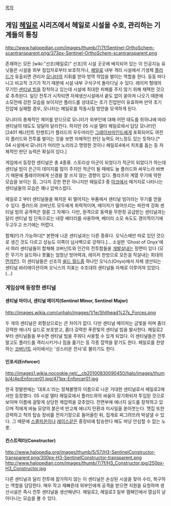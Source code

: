 [[목차]]
== 게임 [[헤일로]] 시리즈에서 헤일로 시설을 수호, 관리하는 기계들의 통칭 ==

http://www.halopedian.com/images/thumb/7/7f/Sentinel-OrthoSchem-scantransparent.png/373px-Sentinel-OrthoSchem-scantransparent.png

존재하는 모든 [wiki:"선조(헤일로)" 선조]의 시설 곳곳에 배치되어 있는 이 인공지능 유닛들은 시설을 외부 침입자로부터 보호하거나, [[헤일로]] 내부 격리 시설에서 기생체 [[플러드]]가 유출되면 관리자 [[모니터]]의 지휘를 받아 방역 작업을 벌이는 역할을 한다. 둥둥 떠다니고 비교적 크기가 작기 때문에 시설 내부 구석구석 돌아다닐 수 있다. 레이저 형태의 무기인 [[센티널 빔]]을 장착하고 있는데 시설에 최대한 피해를 주지 않기 위해 채택한 것으로 추측된다. 일단 전투가 시작되면 자체생산시설에서 끝도 없이 쏟아져 나오기 때문에 소모전에 강한 모습을 보이지만 플러드를 상대로는 초기 진압만이 유효하며 만약 초기 진압에 실패할 경우, 모니터는 헤일로를 작동시킬 방안을 모색하게 된다. 

모니터의 총체적인 제어를 받으므로 모니터가 외부인에 대해 어떤 태도를 취하냐에 따라 센티널의 태도도 덩달아 달라진다. 하지만 05 시설 델타 헤일로에서 담당 모니터인 [2401 페너턴트 탄젠트]가 플러드의 우두머리인 [[그레이브마인드]]에게 포획되어도 여전히 플러드와 전투를 벌이는 것을 보면 자체적인 판단 능력도 어느정도 있는 듯하다.[* 04 시설에서 모니터가 머리만 노리라고 명령한 것이나 헤일로4에서 치프를 돕는 등 자체적인 판단 능력은 확실히 있다.]

게임에서 등장한 센티널은 총 4종류. 스토리상 아군이 되었다가 적군이 되었다가 하는데 센티널 빔이 은근히 데미지를 많이 주지만 적군이 될 때에도 늘 플러드와 싸우느라 바쁘기 때문에 플레이어에게 신경을 잘 쓰지 않는 경향이 있다. 플라즈마 계열 무기에 약한 모습을 보이는 등, 그다지 강한 편은 아니지만 헤일로3 중 [[아크]]에서 떼거지로 나타나는 센티널들의 모습은 꽤나 압박스럽다.

헤일로 2 부터 센티널들을 해치운 뒤 떨어지는 부품에서 센티널 빔이라는 무기를 얻을 수 있다. 플러드와 코버넌트 모두에게 위력적이며, 메이저가 떨어뜨리는 파란색 강화 센티널 빔의 공격력은 절륜 그 자체다. 다만, 원격으로 동력을 무한정 공급받는 센티널과는 달리 센티널 빔 단독으로는 내장 배터리를 사용하며, 배터리 소모 속도도 경이적이기에 두고두고 쓰기에는 어렵다.

합체(!!)가 가능하다[* 본편에 나온 센티널과는 다른 종류다. 오닉스에만 따로 있던 것으로 생긴 것도 다르고 성능도 이쪽이 넘사벽으로 강하다.]... 소설판 'Ghost of Onyx'에서 여러 센티널들이 합체해 코버넌트와 인간의 전투함들을 [[개발살]]내는 장면이 있다 (모든 무기가 실드하나 못뚫는 엄청난 방어력과, 레이저 한방으로 모든걸 작살내는 희대의 [[먼치킨]]). 이 센티널들은 선조의 [[쉴드 월드]]중 하나인 오닉스(Onyx)에서 자체 생산되는 센티널 바리에이션이며 오닉스의 지표는 수조대의 센티널들 자체로 이루어져 있었다.(...)

=== 게임상에 등장한 센티널 ===
==== 센티널 마이너, 센티널 메이저(Sentinel Minor, Sentinel Major) ====
http://images.wikia.com/unhalo/images/1/1e/Shithead%27s_Forces.png

두 개의 센티널은 외형상으로는 큰 차이가 없다. 다만 센티널 메이저는 금빛을 띠며 좀더 강력한 에너지 실드로 보호받고, 좀더 강력한 푸른빛의 센티널 빔을 발사한다. 헤일로2부터 센티널들을 부수면 센티널 빔을 주워다 사용할 수 있게 되었다. 이 센티널들은 전투말고도 플러드를 격리시키거나 짐을 옮기는 등 각종 잡역을 맡기도 한다. 헤일로를 찬양하는 [[코버넌트]] 사이에서는 '성스러운 전사'로 불리기도 한다.


==== 인포서(Enforcer) ====

http://images1.wikia.nocookie.net/__cb20100830090450/halo/images/thumb/4/4e/Enforcer01.jpg/471px-Enforcer01.jpg

한국 정발판에는 '대포소'라는 정체불명의 이름으로 나온 거대한 센티널로서 헤일로2에서만 등장했다. 05 시설 델타 헤일로에서 플러드와의 싸움이 장기화되자 투입된 것으로 보이며 이름에 걸맞게 상당한 제압력을 갖추었다. 전면부에 에너지 실드를 장착하고 있으며 적에게 바늘 모양의 붉은색 반고체 에너지 탄환과 미사일을 쏟아붓는다. 맷집 또한 강력하고 적의 탑승 장비를 전자기장으로 들어올린 뒤, 집게로 찌그려뜨려 박살낼 수 있다. 그 때문에 [[스콜피온]]이나 [[레이스]]같은 중장비에 탑승한다 해도 마냥 안심할 수 없는 노릇. 

==== 컨스트럭터(Constructor) ====
http://www.halopedia.org/images/thumb/5/57/H3-SentinelConstructor-transparent.png/300px-H3-SentinelConstructor-transparent.png http://www.halopedian.com/images/thumb/7/7f/H3_Constructor.jpg/250px-H3_Constructor.jpg

다른 센티널과 달리 전투에 참가하지 않는 이 센티널은 손상된 시설을 찾아 수리, 복구하는 역할을 담당한다. 매우 작고 재빠른데 외부인에게 공격을 받으면 지원을 요청하며 생산시설은 즉시 전투 센티널을 생산해낸다. 헤일로2, 헤일로3 일부 캠페인에서 열심히 날아다니는 모습을 볼 수 있다.
